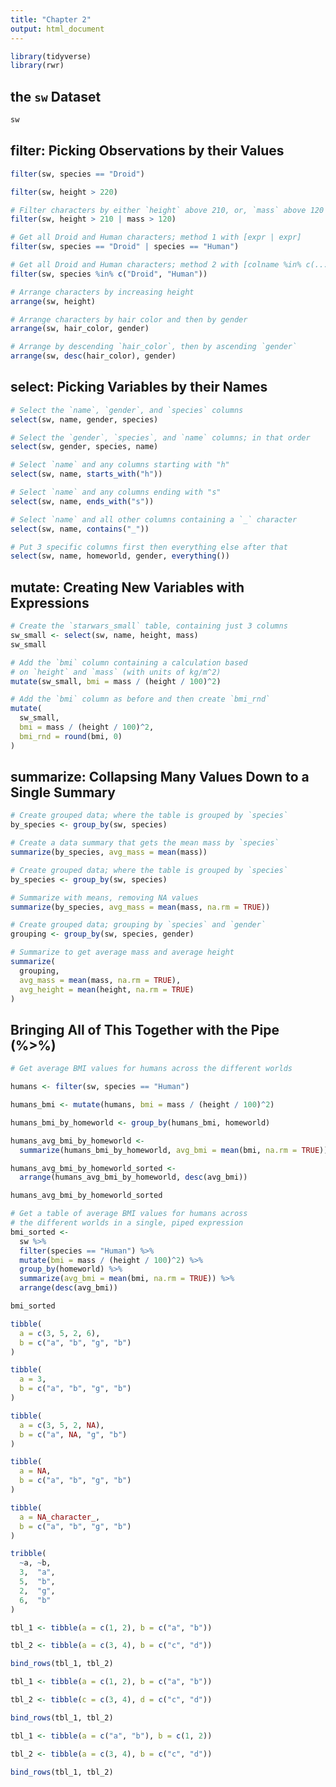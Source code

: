 ```yaml
---
title: "Chapter 2"
output: html_document
---
```


```r
library(tidyverse)
library(rwr)
```

## the `sw` Dataset

```r
sw
```

## filter: Picking Observations by their Values

```r
filter(sw, species == "Droid")
```


```r
filter(sw, height > 220)
```


```r
# Filter characters by either `height` above 210, or, `mass` above 120
filter(sw, height > 210 | mass > 120)
```


```r
# Get all Droid and Human characters; method 1 with [expr | expr]
filter(sw, species == "Droid" | species == "Human")
```


```r
# Get all Droid and Human characters; method 2 with [colname %in% c(...)]
filter(sw, species %in% c("Droid", "Human"))
```


```r
# Arrange characters by increasing height
arrange(sw, height)
```


```r
# Arrange characters by hair color and then by gender
arrange(sw, hair_color, gender)
```


```r
# Arrange by descending `hair_color`, then by ascending `gender`
arrange(sw, desc(hair_color), gender)
```


## select: Picking Variables by their Names

```r
# Select the `name`, `gender`, and `species` columns
select(sw, name, gender, species)
```


```r
# Select the `gender`, `species`, and `name` columns; in that order
select(sw, gender, species, name)
```


```r
# Select `name` and any columns starting with "h" 
select(sw, name, starts_with("h"))
```


```r
# Select `name` and any columns ending with "s" 
select(sw, name, ends_with("s"))
```


```r
# Select `name` and all other columns containing a `_` character 
select(sw, name, contains("_"))
```


```r
# Put 3 specific columns first then everything else after that 
select(sw, name, homeworld, gender, everything())
```


## mutate: Creating New Variables with Expressions

```r
# Create the `starwars_small` table, containing just 3 columns
sw_small <- select(sw, name, height, mass)
sw_small
```


```r
# Add the `bmi` column containing a calculation based
# on `height` and `mass` (with units of kg/m^2)
mutate(sw_small, bmi = mass / (height / 100)^2)
```


```r
# Add the `bmi` column as before and then create `bmi_rnd`
mutate(
  sw_small,
  bmi = mass / (height / 100)^2,
  bmi_rnd = round(bmi, 0)
)
```


## summarize: Collapsing Many Values Down to a Single Summary

```r
# Create grouped data; where the table is grouped by `species`
by_species <- group_by(sw, species)

# Create a data summary that gets the mean mass by `species`
summarize(by_species, avg_mass = mean(mass))
```


```r
# Create grouped data; where the table is grouped by `species`
by_species <- group_by(sw, species)

# Summarize with means, removing NA values
summarize(by_species, avg_mass = mean(mass, na.rm = TRUE))
```


```r
# Create grouped data; grouping by `species` and `gender`
grouping <- group_by(sw, species, gender)

# Summarize to get average mass and average height
summarize(
  grouping,
  avg_mass = mean(mass, na.rm = TRUE),
  avg_height = mean(height, na.rm = TRUE)
)
```


## Bringing All of This Together with the Pipe (%>%)

```r
# Get average BMI values for humans across the different worlds

humans <- filter(sw, species == "Human")

humans_bmi <- mutate(humans, bmi = mass / (height / 100)^2)

humans_bmi_by_homeworld <- group_by(humans_bmi, homeworld)

humans_avg_bmi_by_homeworld <- 
  summarize(humans_bmi_by_homeworld, avg_bmi = mean(bmi, na.rm = TRUE))

humans_avg_bmi_by_homeworld_sorted <-
  arrange(humans_avg_bmi_by_homeworld, desc(avg_bmi))

humans_avg_bmi_by_homeworld_sorted
```


```r
# Get a table of average BMI values for humans across
# the different worlds in a single, piped expression
bmi_sorted <- 
  sw %>%
  filter(species == "Human") %>%
  mutate(bmi = mass / (height / 100)^2) %>%
  group_by(homeworld) %>%
  summarize(avg_bmi = mean(bmi, na.rm = TRUE)) %>%
  arrange(desc(avg_bmi))

bmi_sorted
```



```r
tibble(
  a = c(3, 5, 2, 6),
  b = c("a", "b", "g", "b")
)
```


```r
tibble(
  a = 3,
  b = c("a", "b", "g", "b")
)
```


```r
tibble(
  a = c(3, 5, 2, NA),
  b = c("a", NA, "g", "b")
)
```


```r
tibble(
  a = NA,
  b = c("a", "b", "g", "b")
)
```


```r
tibble(
  a = NA_character_,
  b = c("a", "b", "g", "b")
)
```


```r
tribble(
  ~a, ~b,
  3,  "a",
  5,  "b",
  2,  "g",
  6,  "b"
)
```


```r
tbl_1 <- tibble(a = c(1, 2), b = c("a", "b"))

tbl_2 <- tibble(a = c(3, 4), b = c("c", "d"))

bind_rows(tbl_1, tbl_2)
```


```r
tbl_1 <- tibble(a = c(1, 2), b = c("a", "b"))

tbl_2 <- tibble(c = c(3, 4), d = c("c", "d"))

bind_rows(tbl_1, tbl_2)
```


```r
tbl_1 <- tibble(a = c("a", "b"), b = c(1, 2))

tbl_2 <- tibble(a = c(3, 4), b = c("c", "d"))

bind_rows(tbl_1, tbl_2)
```

